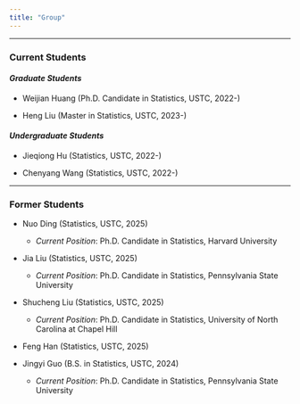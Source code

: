 ```yaml
---
title: "Group"
---
```


------------------------------------------------------------------------

### Current Students

#### *Graduate Students*

-   Weijian Huang (Ph.D. Candidate in Statistics, USTC, 2022-)

-   Heng Liu (Master in Statistics, USTC, 2023-)

#### *Undergraduate Students*

-   Jieqiong Hu (Statistics, USTC, 2022-)

-   Chenyang Wang (Statistics, USTC, 2022-)

------------------------------------------------------------------------

### Former Students

-   Nuo Ding (Statistics, USTC, 2025)

    -   *Current Position*: Ph.D. Candidate in Statistics, Harvard University

-   Jia Liu (Statistics, USTC, 2025)

    -   *Current Position*: Ph.D. Candidate in Statistics, Pennsylvania State University

-   Shucheng Liu (Statistics, USTC, 2025)

    -   *Current Position*: Ph.D. Candidate in Statistics, University of North Carolina at Chapel Hill
     
-   Feng Han (Statistics, USTC, 2025)

-   Jingyi Guo (B.S. in Statistics, USTC, 2024)

    -   *Current Position*: Ph.D. Candidate in Statistics, Pennsylvania State University